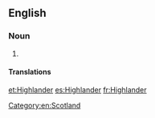 {{also|highlander}}
==English==
{{wikipedia}}

===Noun===
{{en-noun}}

# {{alternative case form of|highlander|lang=en}}

====Translations====
{{trans-see|highlander}}

[[Category:en:Scotland]]

[[et:Highlander]]
[[es:Highlander]]
[[fr:Highlander]]